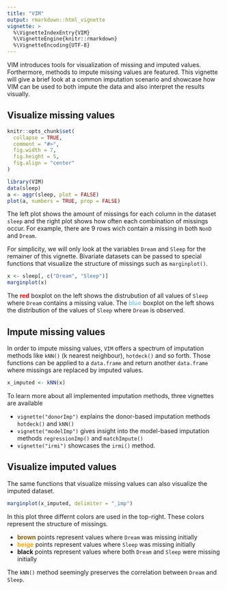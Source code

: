```yaml
---
title: "VIM"
output: rmarkdown::html_vignette
vignette: >
  %\VignetteIndexEntry{VIM}
  %\VignetteEngine{knitr::rmarkdown}
  %\VignetteEncoding{UTF-8}
---
```


VIM introduces tools for visualization of missing and imputed values.
Forthermore, methods to impute missing values are featured.
This vignette will give a brief look at a common imputation scenario and
showcase how VIM can be used to both impute the data and also interpret
the results visually.

## Visualize missing values

```r
knitr::opts_chunk$set(
  collapse = TRUE,
  comment = "#>",
  fig.width = 7,
  fig.height = 5,
  fig.align = "center"
)
```

```r
library(VIM)
data(sleep)
a <- aggr(sleep, plot = FALSE)
plot(a, numbers = TRUE, prop = FALSE)
```

The left plot shows the amount of missings for each column in the dataset
`sleep` and the right plot shows how often each combination of missings occur.
For example, there are 9 rows wich contain a missing in both `NonD`
and `Dream`.

For simplicity, we will only look at the variables `Dream` and
`Sleep` for the remainer of this vignette. Bivariate datasets can be passed
to special functions that visualize the structure of missings such as
`marginplot()`.

```r
x <- sleep[, c("Dream", "Sleep")]
marginplot(x)
```

The __<font color="red">red</font>__ boxplot on the left shows the distrubution of all values of `Sleep`
where `Dream` contains a missing value. The __<font color="#87ceeb">blue</font>__ boxplot on the left shows
the distribution of the values of `Sleep` where `Dream` is observed.

## Impute missing values

In order to impute missing values, `VIM` offers a spectrum of imputation methods
like `kNN()` (k nearest neighbour), `hotdeck()` and so forth. Those functions
can be applied to a `data.frame` and return another `data.frame` where missings
are replaced by imputed values.

```r
x_imputed <- kNN(x)
```

To learn more about all implemented imputation methods, three vignettes are
available

- `vignette("donorImp")` explains the donor-based imputation methods `hotdeck()`
  and `kNN()`
- `vignette("modelImp")` gives insight into the model-based imputation methods
  `regressionImp()` and `matchImpute()`
- `vignette("irmi")` showcases the `irmi()` method.

## Visualize imputed values

The same functions that visualize missing values can also visualize the
imputed dataset.

```r
marginplot(x_imputed, delimiter = "_imp")
```

In this plot three differnt colors are used in the top-right.
These colors represent the structure of missings.

* __<font color="#8b5a00">brown</font>__ points represent values where `Dream` was missing initially
* __<font color="#ffa500">beige</font>__ points represent values where `Sleep` was missing initially
* __black__ points represent values where both `Dream` and `Sleep` were missing
  initially

The `kNN()` method seemingly preserves the correlation between `Dream` and
`Sleep`.
